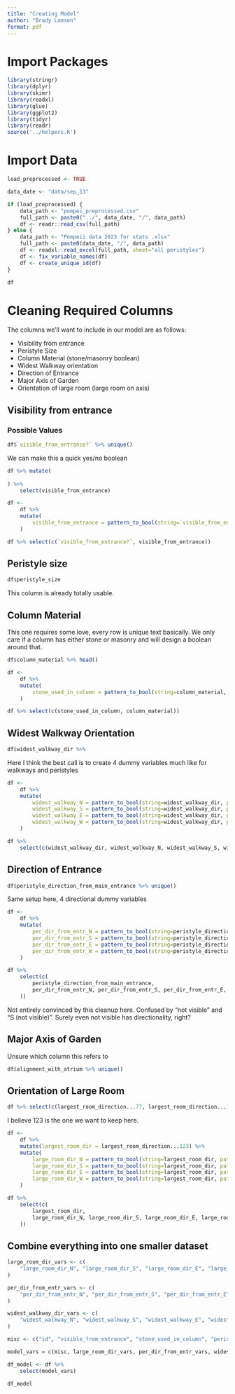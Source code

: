 ```yaml
---
title: "Creating Model"
author: "Brady Lamson"
format: pdf
---
```


# Import Packages

```r
library(stringr)
library(dplyr)
library(skimr)
library(readxl)
library(glue)
library(ggplot2)
library(tidyr)
library(readr)
source('../helpers.R')
```

# Import Data

```r
load_preprocessed <- TRUE

data_date <- "data/sep_13"

if (load_preprocessed) {
    data_path <- "pompei_preprocessed.csv"
    full_path <- paste0("../", data_date, "/", data_path)
    df <- readr::read_csv(full_path)
} else {
    data_path <- "Pompeii data 2023 for stats .xlsx"
    full_path <- paste0(data_date, "/", data_path) 
    df <- readxl::read_excel(full_path, sheet="all peristyles")
    df <- fix_variable_names(df)
    df <- create_unique_id(df)
}

df
```

# Cleaning Required Columns

The columns we'll want to include in our model are as follows:

- Visibility from entrance
- Peristyle Size
- Column Material (stone/masonry boolean)
- Widest Walkway orientation
- Direction of Entrance
- Major Axis of Garden
- Orientation of large room (large room on axis)

## Visibility from entrance

### Possible Values

```r
df$`visible_from_entrance?` %>% unique()
```

We can make this a quick yes/no boolean

```r
df %>% mutate(
    
) %>%
    select(visible_from_entrance)
```


```r
df <- 
    df %>% 
    mutate(
        visible_from_entrance = pattern_to_bool(string=`visible_from_entrance?`, pattern="yes")
    )

df %>% select(c(`visible_from_entrance?`, visible_from_entrance))
```

## Peristyle size

```r
df$peristyle_size
```

This column is already totally usable.

## Column Material

This one requires some love, every row is unique text basically. We only care if a column has either stone or masonry and will design a boolean around that.

```r
df$column_material %>% head()
```

```r

df <- 
    df %>% 
    mutate(
        stone_used_in_column = pattern_to_bool(string=column_material, pattern="(stone|masonry)")
    )

df %>% select(c(stone_used_in_column, column_material))
```

## Widest Walkway Orientation

```r
df$widest_walkway_dir %>%
```

Here I think the best call is to create 4 dummy variables much like for walkways and peristyles

```r
df <- 
    df %>%
    mutate(
        widest_walkway_N = pattern_to_bool(string=widest_walkway_dir, pattern="N"),
        widest_walkway_S = pattern_to_bool(string=widest_walkway_dir, pattern="S"),
        widest_walkway_E = pattern_to_bool(string=widest_walkway_dir, pattern="E"),
        widest_walkway_W = pattern_to_bool(string=widest_walkway_dir, pattern="W")
    ) 

df %>%
    select(c(widest_walkway_dir, widest_walkway_N, widest_walkway_S, widest_walkway_E, widest_walkway_W))
```

## Direction of Entrance

```r
df$peristyle_direction_from_main_entrance %>% unique()
```

Same setup here, 4 directional dummy variables

```r
df <- 
    df %>%
    mutate(
        per_dir_from_entr_N = pattern_to_bool(string=peristyle_direction_from_main_entrance, pattern="N"),
        per_dir_from_entr_S = pattern_to_bool(string=peristyle_direction_from_main_entrance, pattern="S"),
        per_dir_from_entr_E = pattern_to_bool(string=peristyle_direction_from_main_entrance, pattern="E"),
        per_dir_from_entr_W = pattern_to_bool(string=peristyle_direction_from_main_entrance, pattern="W")
    ) 

df %>%
    select(c(
        peristyle_direction_from_main_entrance, 
        per_dir_from_entr_N, per_dir_from_entr_S, per_dir_from_entr_E, per_dir_from_entr_W
    ))
```

Not entirely convinced by this cleanup here. Confused by "not visible" and "S (not visible)". Surely even not visible has directionality, right?

## Major Axis of Garden

Unsure which column this refers to

```r
df$alignment_with_atrium %>% unique()
```

## Orientation of Large Room

```r
df %>% select(c(largest_room_direction...77, largest_room_direction...123))
```

I believe 123 is the one we want to keep here.

```r
df <- 
    df %>%
    mutate(largest_room_dir = largest_room_direction...123) %>%
    mutate(
        large_room_dir_N = pattern_to_bool(string=largest_room_dir, pattern="N"),
        large_room_dir_S = pattern_to_bool(string=largest_room_dir, pattern="S"),
        large_room_dir_E = pattern_to_bool(string=largest_room_dir, pattern="E"),
        large_room_dir_W = pattern_to_bool(string=largest_room_dir, pattern="W")
    ) 

df %>%
    select(c(
        largest_room_dir, 
        large_room_dir_N, large_room_dir_S, large_room_dir_E, large_room_dir_W
    ))
```

## Combine everything into one smaller dataset

```r
large_room_dir_vars <- c(
    "large_room_dir_N", "large_room_dir_S", "large_room_dir_E", "large_room_dir_W"
)

per_dir_from_entr_vars <- c(
    "per_dir_from_entr_N", "per_dir_from_entr_S", "per_dir_from_entr_E", "per_dir_from_entr_W"
)

widest_walkway_dir_vars <- c(
    "widest_walkway_N", "widest_walkway_S", "widest_walkway_E", "widest_walkway_W"
)

misc <- c("id", "visible_from_entrance", "stone_used_in_column", "peristyle_size")

model_vars = c(misc, large_room_dir_vars, per_dir_from_entr_vars, widest_walkway_dir_vars)

df_model <- df %>%
    select(model_vars)

df_model
```

